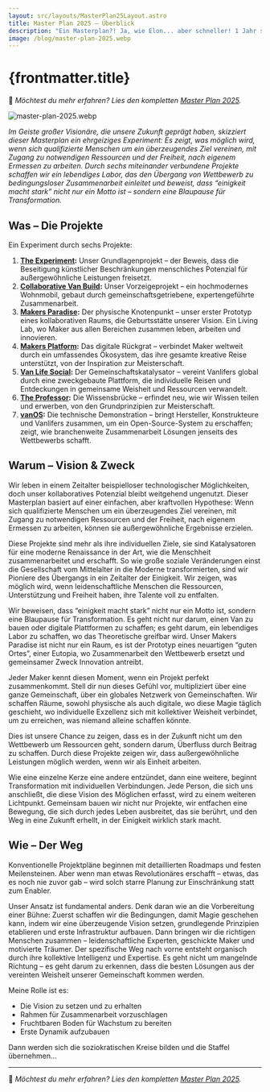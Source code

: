```yaml
---
layout: src/layouts/MasterPlan25Layout.astro
title: Master Plan 2025 – Überblick
description: "Ein Masterplan?! Ja, wie Elon... aber schneller! 1 Jahr statt 10 😂 Moment! Hat er nicht auch gesagt: “Die meisten Menschen überschätzen, was sie in einem Jahr erreichen können, und unterschätzen, was sie in zehn Jahren erreichen können.” 🤔 Nun, was ich hier plane, ist keine Raketenwissenschaft 😉"
image: /blog/master-plan-2025.webp
---
```



# {frontmatter.title}

🔗 *Möchtest du mehr erfahren? Lies den kompletten [Master Plan 2025](/master-plan-2025/de).*

![master-plan-2025.webp](/blog/master-plan-2025.webp)

*Im Geiste großer Visionäre, die unsere Zukunft geprägt haben, skizziert dieser Masterplan ein ehrgeiziges Experiment: Es zeigt, was möglich wird, wenn sich qualifizierte Menschen um ein überzeugendes Ziel vereinen, mit Zugang zu notwendigen Ressourcen und der Freiheit, nach eigenem Ermessen zu arbeiten. Durch sechs miteinander verbundene Projekte schaffen wir ein lebendiges Labor, das den Übergang von Wettbewerb zu bedingungsloser Zusammenarbeit einleitet und beweist, dass “einigkeit macht stark” nicht nur ein Motto ist – sondern eine Blaupause für Transformation.*

## Was – **Die Projekte**

Ein Experiment durch sechs Projekte:

1. **[The Experiment](/master-plan-2025/the-experiment):** Unser Grundlagenprojekt – der Beweis, dass die Beseitigung künstlicher Beschränkungen menschliches Potenzial für außergewöhnliche Leistungen freisetzt.
2. **[Collaborative Van Build](/master-plan-2025/collaborative-van-build):** Unser Vorzeigeprojekt – ein hochmodernes Wohnmobil, gebaut durch gemeinschaftsgetriebene, expertengeführte Zusammenarbeit.
3. **[Makers Paradise](/master-plan-2025/makers-paradise):** Der physische Knotenpunkt – unser erster Prototyp eines kollaborativen Raums, die Geburtsstätte unserer Vision. Ein Living Lab, wo Maker aus allen Bereichen zusammen leben, arbeiten und innovieren.
4. **[Makers Platform](/master-plan-2025/makers-platform):** Das digitale Rückgrat – verbindet Maker weltweit durch ein umfassendes Ökosystem, das ihre gesamte kreative Reise unterstützt, von der Inspiration zur Meisterschaft.
5. **[Van Life Social](/master-plan-2025/van-life-social):** Der Gemeinschaftskatalysator – vereint Vanlifers global durch eine zweckgebaute Plattform, die individuelle Reisen und Entdeckungen in gemeinsame Weisheit und Ressourcen verwandelt.
6. **[The Professor](/master-plan-2025/the-professor):** Die Wissensbrücke – erfindet neu, wie wir Wissen teilen und erwerben, von den Grundprinzipien zur Meisterschaft.
7. **[vanOS](/master-plan-2025/vanos):** Die technische Demonstration – bringt Hersteller, Konstrukteure und Vanlifers zusammen, um ein Open-Source-System zu erschaffen; zeigt, wie branchenweite Zusammenarbeit Lösungen jenseits des Wettbewerbs schafft.

## Warum – Vision & Zweck

Wir leben in einem Zeitalter beispielloser technologischer Möglichkeiten, doch unser kollaboratives Potenzial bleibt weitgehend ungenutzt. Dieser Masterplan basiert auf einer einfachen, aber kraftvollen Hypothese: Wenn sich qualifizierte Menschen um ein überzeugendes Ziel vereinen, mit Zugang zu notwendigen Ressourcen und der Freiheit, nach eigenem Ermessen zu arbeiten, können sie außergewöhnliche Ergebnisse erzielen.

Diese Projekte sind mehr als ihre individuellen Ziele, sie sind Katalysatoren für eine moderne Renaissance in der Art, wie die Menschheit zusammenarbeitet und erschafft. So wie große soziale Veränderungen einst die Gesellschaft vom Mittelalter in die Moderne transformierten, sind wir Pioniere des Übergangs in ein Zeitalter der Einigkeit. Wir zeigen, was möglich wird, wenn leidenschaftliche Menschen die Ressourcen, Unterstützung und Freiheit haben, ihre Talente voll zu entfalten.

Wir beweisen, dass “einigkeit macht stark” nicht nur ein Motto ist, sondern eine Blaupause für Transformation. Es geht nicht nur darum, einen Van zu bauen oder digitale Plattformen zu schaffen; es geht darum, ein lebendiges Labor zu schaffen, wo das Theoretische greifbar wird. Unser Makers Paradise ist nicht nur ein Raum, es ist der Prototyp eines neuartigen “guten Ortes”, einer Eutopia, wo Zusammenarbeit den Wettbewerb ersetzt und gemeinsamer Zweck Innovation antreibt.

Jeder Maker kennt diesen Moment, wenn ein Projekt perfekt zusammenkommt. Stell dir nun dieses Gefühl vor, multipliziert über eine ganze Gemeinschaft, über ein globales Netzwerk von Gemeinschaften. Wir schaffen Räume, sowohl physische als auch digitale, wo diese Magie täglich geschieht, wo individuelle Exzellenz sich mit kollektiver Weisheit verbindet, um zu erreichen, was niemand alleine schaffen könnte.

Dies ist unsere Chance zu zeigen, dass es in der Zukunft nicht um den Wettbewerb um Ressourcen geht, sondern darum, Überfluss durch Beitrag zu schaffen. Durch diese Projekte zeigen wir, dass außergewöhnliche Leistungen möglich werden, wenn wir als Einheit arbeiten.

Wie eine einzelne Kerze eine andere entzündet, dann eine weitere, beginnt Transformation mit individuellen Verbindungen. Jede Person, die sich uns anschließt, die diese Vision des Möglichen erfasst, wird zu einem weiteren Lichtpunkt. Gemeinsam bauen wir nicht nur Projekte, wir entfachen eine Bewegung, die sich durch jedes Leben ausbreitet, das sie berührt, und den Weg in eine Zukunft erhellt, in der Einigkeit wirklich stark macht.

## Wie – Der Weg

Konventionelle Projektpläne beginnen mit detaillierten Roadmaps und festen Meilensteinen. Aber wenn man etwas Revolutionäres erschafft – etwas, das es noch nie zuvor gab – wird solch starre Planung zur Einschränkung statt zum Enabler.

Unser Ansatz ist fundamental anders. Denk daran wie an die Vorbereitung einer Bühne: Zuerst schaffen wir die Bedingungen, damit Magie geschehen kann, indem wir eine überzeugende Vision setzen, grundlegende Prinzipien etablieren und erste Infrastruktur aufbauen. Dann bringen wir die richtigen Menschen zusammen – leidenschaftliche Experten, geschickte Maker und motivierte Träumer. Der spezifische Weg nach vorne entsteht organisch durch ihre kollektive Intelligenz und Expertise. Es geht nicht um mangelnde Richtung – es geht darum zu erkennen, dass die besten Lösungen aus der vereinten Weisheit unserer Gemeinschaft kommen werden.

Meine Rolle ist es:

- Die Vision zu setzen und zu erhalten
- Rahmen für Zusammenarbeit vorzuschlagen
- Fruchtbaren Boden für Wachstum zu bereiten
- Erste Dynamik aufzubauen

Dann werden sich die soziokratischen Kreise bilden und die Staffel übernehmen…

---

🔗 *Möchtest du mehr erfahren? Lies den kompletten [Master Plan 2025](/master-plan-2025/de).*
